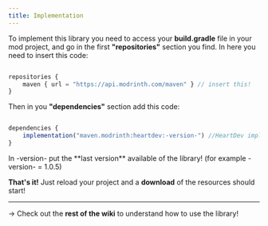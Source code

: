 ```yaml
---
title: Implementation
---
```


To implement this library you need to access your **build.gradle** file in your mod project, and go in the first **"repositories"** section you find.
In here you need to insert this code:

<CodeTabs>

```js !!tabs build.gradle

repositories {
    maven { url = "https://api.modrinth.com/maven" } // insert this!
}


```

</CodeTabs>

Then in you **"dependencies"** section add this code:

<CodeTabs>

```js !!tabs build.gradle

dependencies {
    implementation("maven.modrinth:heartdev:-version-") //HeartDev implementation!
}


```

</CodeTabs>
In -version- put the **last version** available of the library! (for example -version- = 1.0.5)


**That's it!** Just reload your project and a **download** of the resources should start!

----

 -> Check out the **rest of the wiki** to understand how to use the library!